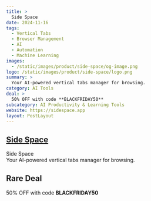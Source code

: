 ```yaml
---
title: >
  Side Space
date: 2024-11-16
tags:
  - Vertical Tabs
  - Browser Management
  - AI
  - Automation
  - Machine Learning
images:
  - /static/images/product/side-space/og-image.png
logo: /static/images/product/side-space/logo.png
summary: >
  Your AI-powered vertical tabs manager for browsing.
category: AI Tools
deal: >
  50% OFF with code **BLACKFRIDAY50**
subcategory: AI Productivity & Learning Tools
website: https://sidespace.app
layout: PostLayout
---
```


## [Side Space](https://sidespace.app)

Side Space <br/>
Your AI-powered vertical tabs manager for browsing.

## Rare Deal

50% OFF with code **BLACKFRIDAY50**
